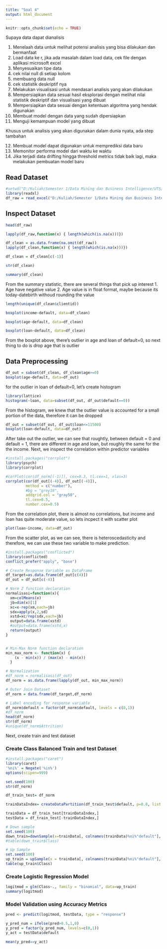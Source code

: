 ```yaml
---
title: "Soal 4"
output: html_document
---
```


```r
knitr::opts_chunk$set(echo = TRUE)
```

Supaya data dapat dianalisis

1. Menelaah data untuk melihat potensi analisis yang bisa dilakukan dan bermanfaat
2. Load data ke r, jika ada masalah dalam load data, cek file dengan aplikasi microsoft excel
3. Menyesuaikan tipe data
4. cek nilai null di setiap kolom
5. membuang data null
6. cek statistik deskriptif nya
7. Melakukan visualisasi untuk mendasari analisis yang akan dilakukan
8. Mempersiapkan data sesuai hasil eksplorasi dengan melihat nilai statistik deskriptif dan visualisasi yang dibuat 
9. Mempersiapkan data sesuai dengan ketentuan algoritma yang hendak digunakan
10. Membuat model dengan data yang sudah dipersiapkan
11. Menguji kemampuan model yang dibuat 

Khusus untuk analisis yang akan digunakan dalam dunia nyata, ada step tambahan

12. Membuat model dapat digunakan untuk memprediksi data baru
13. Memonitor performa model dari waktu ke waktu
14. Jika terjadi data drifting hingga threshold metrics tidak baik lagi, maka melakukan pembuatan model baru

## Read Dataset
```r
#setwd("D:/Kuliah/Semester 1/Data Mining dan Business Intelligence/UTS/")  
library(readxl)
df_raw = read_excel("D:/Kuliah/Semester 1/Data Mining dan Business Intelligence/UTS/DataCredit (1).xlsx")
```

## Inspect Dataset
```r
head(df_raw)
```

```r
lapply(df_raw,function(x) { length(which(is.na(x)))})
```

```r
df_clean = as.data.frame(na.omit(df_raw))
lapply(df_clean,function(x) { length(which(is.na(x)))})

df_clean = df_clean[c(-1)]
```

```r
str(df_clean)
```


```r
summary(df_clean)
```
From the summary statistic, there are several things that pick up interest
1. Age have negative value
2. Age value is in float format, maybe because its today-datebirth withoud rounding the value


```r
length(unique(df_clean$clientid))
```

```r
boxplot(income~default, data=df_clean)
```




```r
boxplot(age~default, data=df_clean)
```

```r
boxplot(loan~default, data=df_clean)
```
From the boxplot above, there's outlier in age and loan of default=0, so next thing to do is drop age that is outlier

## Data Preprocessing
```r
df_out = subset(df_clean, df_clean$age>=0)
boxplot(age~default, data=df_out)
```

for the outlier in loan of default=0, let's create histogram

```r
library(lattice)
histogram(~loan, data=subset(df_out, df_out$default==0))
```
From the histogram, we knew that the outlier value is accounted for a small portion of the data, therefore it can be dropped

```r
df_out = subset(df_out, df_out$loan<=11500)
boxplot(loan~default, data=df_out)
```
After take out the outlier, we can see that roughtly, between default = 0 and default = 1, there are different in age and loan, but roughly the same for the the income. Next, we inspect the correlation within predictor variables

```r
#install.packages("corrplot")
library(psych)
library(corrplot)

#corPlot(cor(df_norm[(-1)]), cex=0.3, tl.cex=1, xlas=3)
corrplot(cor(df_out[(-4)], df_out[(-4)]),
         method = c("number"), 
         #bg = "grey10",
         addgrid.col = "gray50",
         tl.cex=0.5,
         number.cex=0.5)
```
From the correlation plot, there is almost no correlations, but income and loan has quite moderate value, so lets incpect it with scatter plot

```r
plot(loan~income, data=df_out)
```
From the scatter plot, as we can see, there is heteroscedasticity and therefore, we can use these two variable to make prediction.


```r
#install.packages("conflicted")
library(conflicted)
conflict_prefer("apply", "base")

# Create Response Variable as DataFrame
df_target=as.data.frame(df_out[c(4)])
df_out = df_out[c(-4)]

# Norm Z function declaration
normalisasi=function(x){
  xm=colMeans(x)  
  jb=dim(x)[1] 
  xc=x-rep(xm,each=jb) 
  sdx=apply(x,2,sd) 
  xstd=xc/rep(sdx,each=jb)
  output=data.frame(xstd)
  #output=data.frame(xstd,x)
  return(output)
}


# Min-Max Norm function declaration
min_max_norm <- function(x) {
    (x - min(x)) / (max(x) - min(x))
  }

# Normalization
#df_norm = normalisasi(df_out)
df_norm = as.data.frame(lapply(df_out, min_max_norm))

# Outer Join Dataset
df_norm = data.frame(df_target,df_norm)

# Label encoding for response variable
df_norm$default = factor(df_norm$default, levels = c(0,1))
#df_norm
head(df_norm)
str(df_norm)
#unique(df_norm$Attrition)
```
Next, create train and test dataset

### Create Class Balanced Train and test Dataset
```r
#install.packages("caret")
library(caret)
'%ni%' = Negate('%in%')
options(scipen=999)

set.seed(100)
str(df_norm)

df_train_test= df_norm
```


```r
trainDataIndex= createDataPartition(df_train_test$default, p=0.8, list = F)

trainData = df_train_test[trainDataIndex,]
testData = df_train_test[-trainDataIndex,]

# Down sample
set.seed(100)
down_train=downSample(x=trainData[, colnames(trainData)%ni%"default"], y=trainData$default) 
#table(down_train$Class)

# Up Sample
set.seed(100)
up_train = upSample(x = trainData[, colnames(trainData)%ni%"default"], y = trainData$default) 
table(up_train$Class)
```


### Create Logistic Regression Model
```r
logitmod = glm(Class~., family = "binomial", data=up_train)
summary(logitmod)
```

### Model Validation using Accuracy Metrics
```r
pred <- predict(logitmod, testData, type = "response")

y_pred_num = ifelse(pred>0.5,1,0)
y_pred = factor(y_pred_num, levels=c(0,1))
y_act = testData$default

mean(y_pred==y_act)
```


